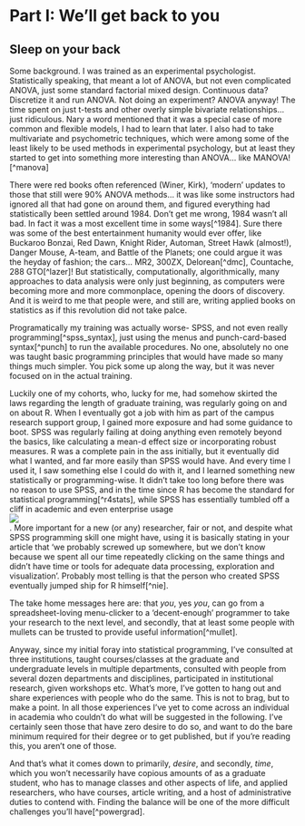 
# Part I: We'll get back to you

## Sleep on your back

Some background. I was trained as an experimental psychologist. Statistically speaking, that meant a lot of ANOVA, but not even complicated ANOVA, just some standard factorial mixed design.   Continuous data? Discretize it and run ANOVA. Not doing an experiment? ANOVA anyway! The time spent on just t-tests and other overly simple bivariate relationships... just ridiculous.  Nary a word mentioned that it was a special case of more common and flexible models, I had to learn that later. I also had to take multivariate and psychometric techniques, which were among some of the least likely to be used methods in experimental psychology, but at least they started to get into something more interesting than ANOVA... like MANOVA![^manova]

There were red books often referenced (Winer, Kirk), 'modern' updates to those that still were 90% ANOVA methods... it was like some instructors had ignored all that had gone on around them, and figured everything had statistically been settled around 1984.  Don't get me wrong, 1984 wasn't all bad.  In fact it was a most excellent time in some ways[^1984]. Sure there was some of the best entertainment humanity would ever offer, like Buckaroo Bonzai, Red Dawn, Knight Rider, Automan, Street Hawk (almost!), Danger Mouse, A-team, and Battle of the Planets; one could argue it was the heyday of fashion; the cars... MR2, 300ZX, Delorean[^dmc], Countache, 288 GTO[^lazer]! But statistically, computationally, algorithmically, many approaches to data analysis were only just beginning, as computers were becoming more and more commonplace, opening the doors of discovery.  And it is weird to me that people were, and still are, writing applied books on statistics as if this revolution did not take palce. 

Programatically my training was actually worse- SPSS, and not even really programming[^spss_syntax], just using the menus and punch-card-based syntax[^punch] to run the available procedures. No one, absolutely no one was taught basic programming principles that would have made so many things much simpler.  You pick some up along the way, but it was never focused on in the actual training.

Luckily one of my cohorts, who, lucky for me, had somehow skirted the laws regarding the length of graduate training, was regularly going on and on about R.  When I eventually got a job with him as part of the campus research support group, I gained more exposure and had some guidance to boot.  SPSS was regularly failing at doing anything even remotely beyond the basics, like calculating a mean-d effect size or incorporating robust measures.  R was a complete pain in the ass initially, but it eventually did what I wanted, and far more easily than SPSS would have.  And every time I used it, I saw something else I could do with it, and I learned something new statistically or programming-wise.  It didn't take too long before there was no reason to use SPSS, and in the time since R has become the standard for statistical programming[^r4stats], while SPSS has essentially tumbled off a cliff in academic and even enterprise usage<span class="marginnote"><a href="http://r4stats.com/articles/popularity/"><img src="https://i0.wp.com/r4stats.com/wp-content/uploads/2012/04/Fig_2d_ScholarlyImpact.png" style="display:block; margin: 0 auto;" ></img></a></span>.  More important for a new (or any) researcher, fair or not, and despite what SPSS programming skill one might have, using it is basically stating in your article that 'we probably screwed up somewhere, but we don't know because we spent all our time repeatedly clicking on the same things and didn't have time or tools for adequate data processing, exploration and visualization'.  Probably most telling is that the person who created SPSS eventually jumped ship for R himself[^nie].

The take home messages here are: that *you*, yes *you*, can go from a spreadsheet-loving menu-clicker to a 'decent-enough' programmer to take your research to the next level, and secondly, that at least some people with mullets can be trusted to provide useful information[^mullet].


Anyway, since my initial foray into statistical programming, I've consulted at three institutions, taught courses/classes at the graduate and undergraduate levels in multiple departments, consulted with people from several dozen departments and disciplines, participated in institutional research, given workshops etc.  What's more, I've gotten to hang out and share experiences with people who do the same. This is not to brag, but to make a point. In all those experiences I've yet to come across an individual in academia who couldn't do what will be suggested in the following.  I've certainly seen those that have zero desire to do so, and want to do the bare minimum required for their degree or to get published, but if you're reading this, you aren't one of those.


And that's what it comes down to primarily, <span class="emph">*desire*</span>, and secondly, <span class="emph">*time*</span>, which you won't necessarily have copious amounts of as a graduate student, who has to manage classes and other aspects of life, and applied researchers, who have courses, article writing, and a host of administrative duties to contend with.  Finding the balance will be one of the more difficult challenges you'll have[^powergrad].